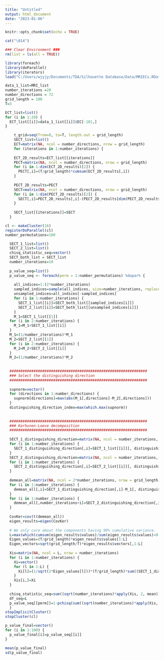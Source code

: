 ---
title: "Untitled"
output: html_document
date: "2023-01-06"
---

```{r setup, include=FALSE}
knitr::opts_chunk$set(echo = TRUE)
```

```{r}
cat("\014")

### Clear Environment ### 
rm(list = ls(all = TRUE))

```

```{r}
library(foreach)
library(doParallel)
library(iterators)
load("C:/Users/wjyjy/Documents/TDA/Silhouette Database/Data/MRIECs.RData")
```

```{r}
data_1_list=MRI_list
number_iterations =20
number_directions = 72
grid_length = 100
T=3
```

```{r}
ECT_list=list()
for (i in 1:20) {
  ECT_list[[i]]=data_1_list[[i]]$EC[-101,]
}

```

```{r}
    t_grid=seq(from=0, to=T, length.out = grid_length)
    SECT_list=list()
    ECT=matrix(NA, ncol = number_directions, nrow = grid_length)
    for (iterations in 1:number_iterations) {
      
    ECT_2D_results=ECT_list[[iterations]]
    PECT=matrix(NA, ncol = number_directions, nrow = grid_length)
    for (i in 1:dim(ECT_2D_results)[2]) {
      PECT[,i]=(T/grid_length)*cumsum(ECT_2D_results[,i])
    }
    
    PECT_2D_results=PECT
    SECT=matrix(NA, ncol = number_directions, nrow = grid_length)
    for (i in 1:dim(PECT_2D_results)[2]) {
      SECT[,i]=PECT_2D_results[,i]-(PECT_2D_results[dim(PECT_2D_results)[1],i]/T)*t_grid
    }
    
    SECT_list[[iterations]]=SECT
  }
```



```{r}
cl <- makeCluster(16)
registerDoParallel(cl)
number_permutations=100

  SECT_1_list=list()
  SECT_2_list=list()
  chisq_statistic_seq=vector()
  SECT_both_list = SECT_list
  number_iterations=10
  
  p_value_seq=list()
  p_value_seq <- foreach(perm = 1:number_permutations) %dopar% {
    
    all_indices=1:(2*number_iterations)
    sampled_indices=sample(all_indices, size=number_iterations, replace = FALSE)
    unsampled_indices=all_indices[-sampled_indices]
    for (i in 1:number_iterations) {
      SECT_1_list[[i]]=SECT_both_list[[sampled_indices[i]]]
      SECT_2_list[[i]]=SECT_both_list[[unsampled_indices[i]]]
    }
    M_1=SECT_1_list[[1]]
  for (i in 2:number_iterations) {
    M_1=M_1+SECT_1_list[[i]]
  }
  M_1=(1/number_iterations)*M_1
  M_2=SECT_2_list[[1]]
  for (i in 2:number_iterations) {
    M_2=M_2+SECT_2_list[[i]]
  }
  M_2=(1/number_iterations)*M_2
  
  
  ###############################################################
  ### Select the distinguishing direction
  ###############################################################
  
  supnorm=vector()
  for (directions in 1:number_directions) {
    supnorm[directions]=max(abs(M_1[,directions]-M_2[,directions]))
  }
  distinguishing_direction_index=max(which.max(supnorm))
  
  
  ###############################################################
  ### Karhunen-Loeve decomposition
  ###############################################################
  
  SECT_1_distinguishing_direction=matrix(NA, ncol = number_iterations, nrow = grid_length)
  for (i in 1:number_iterations) {
    SECT_1_distinguishing_direction[,i]=SECT_1_list[[i]][, distinguishing_direction_index]
  }
  SECT_2_distinguishing_direction=matrix(NA, ncol = number_iterations, nrow = grid_length)
  for (i in 1:number_iterations) {
    SECT_2_distinguishing_direction[,i]=SECT_2_list[[i]][, distinguishing_direction_index]
  }
  
  demean_all=matrix(NA, ncol = 2*number_iterations, nrow = grid_length)
  for (i in 1:number_iterations) {
    demean_all[,i]=SECT_1_distinguishing_direction[,i]-M_1[, distinguishing_direction_index]
  }
  for (i in 1:number_iterations) {
    demean_all[,number_iterations+i]=SECT_2_distinguishing_direction[,i]-M_2[, distinguishing_direction_index]
  }
  
  CovKer=cov(t(demean_all))
  eigen_results=eigen(CovKer)
  
  # We only care about the components having 99% cumulative variance.
  L=max(which(cumsum(eigen_results$values)/sum(eigen_results$values)<0.99))
  Eigen_values=(T/grid_length)*eigen_results$values[1:L]
  Eigen_vectors=sqrt(grid_length/T)*eigen_results$vectors[,1:L]
  
  Xis=matrix(NA, ncol = L, nrow = number_iterations)
  for (i in 1:number_iterations) {
    Xi=vector()
    for (l in 1:L) {
      Xi[l]=(1/sqrt(2*Eigen_values[l]))*(T/grid_length)*sum((SECT_1_distinguishing_direction[,i]-SECT_2_distinguishing_direction[,i])*Eigen_vectors[,l])
    }
    Xis[i,]=Xi
  }
  
  chisq_statistic_seq=sum((sqrt(number_iterations)*apply(Xis, 2, mean))^2)
  df_seq=L
  p_value_seq[[perm]]=1-pchisq(sum((sqrt(number_iterations)*apply(Xis, 2, mean))^2), df=L)
  }
stopImplicitCluster()
stopCluster(cl)
```


```{r}
p_value_final=vector()
for (i in 1:100) {
  p_value_final[i]=p_value_seq[[i]]
}
```

```{r}
mean(p_value_final)
sd(p_value_final)
```
